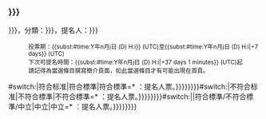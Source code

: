 === {{{條目名稱|{{{條目名稱|}}}}}} ===
{{article|{{{條目名稱|{{{條目名稱|}}}}}}}}，分類：{{{條目分類|{{{條目分類|}}}}}}，提名人：{{{签名|{{{签名|}}}}}}
: <small>投票期：{{<includeonly>subst:</includeonly>#time:Y年n月j日 (D) H:i}} (UTC)至{{<includeonly>subst:</includeonly>#time:Y年n月j日 (D) H:i|+7 days}} (UTC)<br/>下次可提名時間：{{<includeonly>subst:</includeonly>#time:Y年n月j日 (D) H:i|+37 days 1 minutes}} (UTC)起<br/>請記得為當選條目撰寫簡介頁面，如此當選條目才有可能出現在首頁。</small>
{{{{{|safesubst:}}}#switch:{{{表明立場}}}|符合标准|符合標準|符合標準=* {{yesGA}}：提名人票。{{{說明|{{{說明|}}}}}}{{{签名|{{{签名|}}}}}}}}{{{{{|safesubst:}}}#switch:{{{表明立場}}}|不符合标准|不符合標準|不符合標準=* {{noGA}}：提名人票。{{{說明|{{{說明|}}}}}}{{{签名|{{{签名|}}}}}}}}{{{{{|safesubst:}}}#switch:{{{表明立場}}}||符合標準/不符合標準/中立|中立|中立=* {{中立}}：提名人票。{{{說明|{{{說明|}}}}}}{{{签名|{{{签名|}}}}}}}}